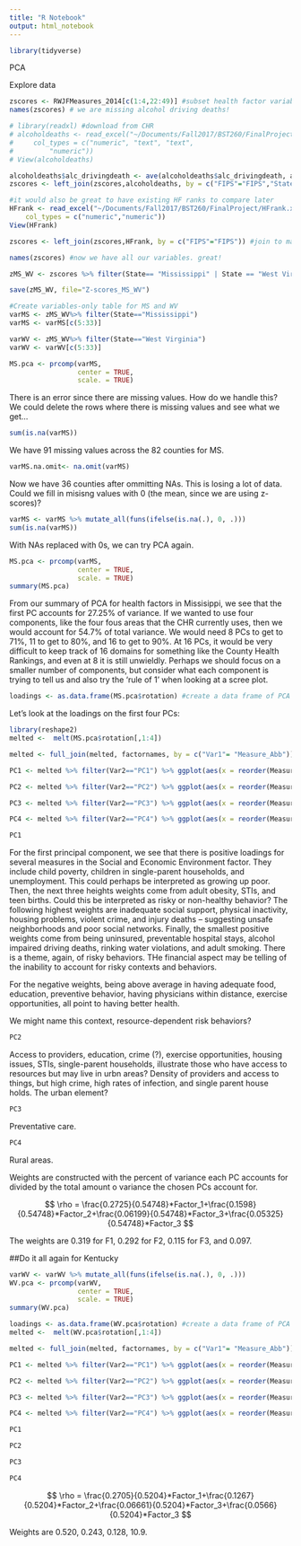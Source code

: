 ```yaml
---
title: "R Notebook"
output: html_notebook
---
```

```r
library(tidyverse)
```


PCA

Explore data
```r


zscores <- RWJFMeasures_2014[c(1:4,22:49)] #subset health factor variables only
names(zscores) # we are missing alcohol driving deaths!

# library(readxl) #download from CHR
# alcoholdeaths <- read_excel("~/Documents/Fall2017/BST260/FinalProject/alcoholdeaths.xlsx", 
#     col_types = c("numeric", "text", "text", 
#         "numeric"))
# View(alcoholdeaths)

alcoholdeaths$alc_drivingdeath <- ave(alcoholdeaths$alc_drivingdeath, alcoholdeaths$State, FUN=scale) #zscore
zscores <- left_join(zscores,alcoholdeaths, by = c("FIPS"="FIPS","State"="State","County"="County")) #join to main data set

#it would also be great to have existing HF ranks to compare later
HFrank <- read_excel("~/Documents/Fall2017/BST260/FinalProject/HFrank.xlsx", 
    col_types = c("numeric","numeric"))
View(HFrank)

zscores <- left_join(zscores,HFrank, by = c("FIPS"="FIPS")) #join to main data set

names(zscores) #now we have all our variables. great!

zMS_WV <- zscores %>% filter(State== "Mississippi" | State == "West Virginia") # two states with declinine LE

save(zMS_WV, file="Z-scores_MS_WV")

```

```r
#Create variables-only table for MS and WV
varMS <- zMS_WV%>% filter(State=="Mississippi")
varMS <- varMS[c(5:33)] 

varWV <- zMS_WV%>% filter(State=="West Virginia")
varWV <- varWV[c(5:33)] 
```

```r
MS.pca <- prcomp(varMS,
                 center = TRUE,
                 scale. = TRUE) 
```
There is an error since there are missing values. How do we handle this? We could delete the rows where there is missing values and see what we get...
```r
sum(is.na(varMS))
```

We have 91 missing values across the 82 counties for MS. 

```r
varMS.na.omit<- na.omit(varMS)
```

Now we have 36 counties after ommitting NAs. This is losing a lot of data. Could we fill in misisng values with 0 (the mean, since we are using z-scores)?

```r
varMS <- varMS %>% mutate_all(funs(ifelse(is.na(.), 0, .)))
sum(is.na(varMS))
```

With NAs replaced with 0s, we can try PCA again.

```r
MS.pca <- prcomp(varMS,
                 center = TRUE,
                 scale. = TRUE) 
summary(MS.pca)
```

From our summary of PCA for health factors in Missisippi, we see that the first PC accounts for 27.25% of variance. If we wanted to use four components, like the four fous areas that the CHR currently uses, then we would account for 54.7% of total variance. We would need 8 PCs to get to 71%, 11 to get to 80%, and 16 to get to 90%. At 16 PCs, it would be very difficult to keep track of 16 domains for something like the County Health Rankings, and even at 8 it is still unwieldly. Perhaps we should focus on a smaller number of components, but consider what each component is trying to tell us and also try the 'rule of 1' when looking at a scree plot. 

```r
loadings <- as.data.frame(MS.pca$rotation) #create a data frame of PCA loadings
```

Let's look at the loadings on the first four PCs:

```r
library(reshape2)
melted <-  melt(MS.pca$rotation[,1:4])

melted <- full_join(melted, factornames, by = c("Var1"= "Measure_Abb"))

PC1 <- melted %>% filter(Var2=="PC1") %>% ggplot(aes(x = reorder(Measure,-value),y = value, fill=Factors)) + geom_bar(stat="identity") + facet_wrap(~Var2) + theme(axis.text.x = element_text(angle = 90, hjust = 1))

PC2 <- melted %>% filter(Var2=="PC2") %>% ggplot(aes(x = reorder(Measure,-value),y = value, fill=Factors)) + geom_bar(stat="identity") + facet_wrap(~Var2) + theme(axis.text.x = element_text(angle = 90, hjust = 1))

PC3 <- melted %>% filter(Var2=="PC3") %>% ggplot(aes(x = reorder(Measure,-value),y = value, fill=Factors)) + geom_bar(stat="identity") + facet_wrap(~Var2) + theme(axis.text.x = element_text(angle = 90, hjust = 1))

PC4 <- melted %>% filter(Var2=="PC4") %>% ggplot(aes(x = reorder(Measure,-value),y = value, fill=Factors)) + geom_bar(stat="identity") + facet_wrap(~Var2) + theme(axis.text.x = element_text(angle = 90, hjust = 1))
```



```r
PC1
```
For the first principal component, we see that there is positive loadings for several measures in the Social and Economic Environment factor. They include child poverty, children in single-parent households, and unemployment. This could perhaps be interpreted as growing up poor. Then, the next three heights weights come from adult obesity, STIs, and teen births. Could this be interpreted as risky or non-healthy behavior? The following highest weights are inadequate social support, physical inactivity, housing problems, violent crime, and injury deaths -- suggesting unsafe neighborhoods and poor social networks. Finally, the smallest positive weights come from being uninsured, preventable hospital stays, alcohol impaired driving deaths, rinking water violations, and adult smoking. There is a theme, again, of risky behaviors. THe financial aspect may be telling of the inability to account for risky contexts and behaviors. 

For the negative weights, being above average in having adequate food, education, preventive behavior, having physicians within distance, exercise opportunities, all point to having better health. 

We might name this context, resource-dependent risk behaviors?

```r
PC2
```

Access to providers, education, crime (?), exercise opportunities, housing issues, STIs, single-parent households, illustrate those who have access to resources but may live in urbn areas? Density of providers and access to things, but high crime, high rates of infection, and single parent house holds. The urban element? 

```r
PC3
```

Preventative care.

```r
PC4
```
Rural areas. 


Weights are constructed with the percent of variance each PC accounts for divided by the total amount o variance the chosen PCs account for.

$$
\rho = \frac{0.2725}{0.54748}*Factor_1+\frac{0.1598}{0.54748}*Factor_2+\frac{0.06199}{0.54748}*Factor_3+\frac{0.05325}{0.54748}*Factor_3
$$

The weights are 0.319 for F1, 0.292 for F2, 0.115 for F3, and 0.097.


##Do it all again for Kentucky

```r
varWV <- varWV %>% mutate_all(funs(ifelse(is.na(.), 0, .)))
WV.pca <- prcomp(varWV,
                 center = TRUE,
                 scale. = TRUE) 
summary(WV.pca)
```



```r
loadings <- as.data.frame(WV.pca$rotation) #create a data frame of PCA loadings
melted <-  melt(WV.pca$rotation[,1:4])

melted <- full_join(melted, factornames, by = c("Var1"= "Measure_Abb"))

```

```r
PC1 <- melted %>% filter(Var2=="PC1") %>% ggplot(aes(x = reorder(Measure,-value),y = value, fill=Factors)) + geom_bar(stat="identity") + facet_wrap(~Var2) + theme(axis.text.x = element_text(angle = 90, hjust = 1))

PC2 <- melted %>% filter(Var2=="PC2") %>% ggplot(aes(x = reorder(Measure,-value),y = value, fill=Factors)) + geom_bar(stat="identity") + facet_wrap(~Var2) + theme(axis.text.x = element_text(angle = 90, hjust = 1))

PC3 <- melted %>% filter(Var2=="PC3") %>% ggplot(aes(x = reorder(Measure,-value),y = value, fill=Factors)) + geom_bar(stat="identity") + facet_wrap(~Var2) + theme(axis.text.x = element_text(angle = 90, hjust = 1))

PC4 <- melted %>% filter(Var2=="PC4") %>% ggplot(aes(x = reorder(Measure,-value),y = value, fill=Factors)) + geom_bar(stat="identity") + facet_wrap(~Var2) + theme(axis.text.x = element_text(angle = 90, hjust = 1))
```

```r
PC1
```
```r
PC2
```

```r
PC3
```

```r
PC4
```

$$
\rho = \frac{0.2705}{0.5204}*Factor_1+\frac{0.1267}{0.5204}*Factor_2+\frac{0.06661}{0.5204}*Factor_3+\frac{0.0566}{0.5204}*Factor_3
$$

Weights are 0.520, 0.243, 0.128, 10.9.

